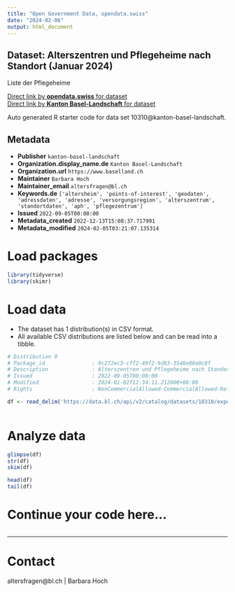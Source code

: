 ```yaml
---
title: "Open Government Data, opendata.swiss"
date: "2024-02-06"
output: html_document
---
```


## Dataset: Alterszentren und Pflegeheime nach Standort (Januar 2024)

Liste der Pflegeheime

[Direct link by **opendata.swiss** for dataset](https://opendata.swiss/de/dataset/alterszentren-und-pflegeheime-nach-standort-august-2022)<br>
[Direct link by **Kanton Basel-Landschaft** for dataset](https://data.bl.ch/explore/dataset/10310/)

Auto generated R starter code for data set 10310@kanton-basel-landschaft.

## Metadata

- **Publisher** `kanton-basel-landschaft`
- **Organization.display_name.de** `Kanton Basel-Landschaft`
- **Organization.url** `https://www.baselland.ch`
- **Maintainer** `Barbara Hoch`
- **Maintainer_email** `altersfragen@bl.ch`
- **Keywords.de** `['altersheim', 'points-of-interest', 'geodaten', 'adressdaten', 'adresse', 'versorgungsregion', 'alterszentrum', 'standortdaten', 'aph', 'pflegezentrum']`
- **Issued** `2022-09-05T00:00:00`
- **Metadata_created** `2022-12-13T15:08:37.717991`
- **Metadata_modified** `2024-02-05T03:21:07.135314`


# Load packages

```r

library(tidyverse)
library(skimr)

```

# Load data

-   The dataset has 1 distribution(s) in CSV format.
-   All available CSV distributions are listed below and can be read into a tibble.

```r

# Distribution 0
# Package_id               : 9c272ec3-cff2-49f2-9d83-3546e80a0c8f
# Description              : Alterszentren und Pflegeheime nach Standort (Januar 2024) (csv)
# Issued                   : 2022-09-05T00:00:00
# Modified                 : 2024-01-02T12:34:11.212000+00:00
# Rights                   : NonCommercialAllowed-CommercialAllowed-ReferenceRequired

df <- read_delim('https://data.bl.ch/api/v2/catalog/datasets/10310/exports/csv')



```

# Analyze data

```r

glimpse(df)
str(df)
skim(df)

head(df)
tail(df)

```

# Continue your code here...

```r

```

------------------------------------------------------------------------

# Contact

altersfragen@bl.ch | Barbara Hoch
